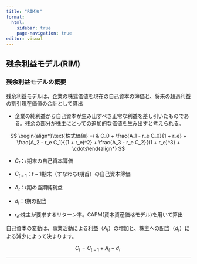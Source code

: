 ---
title: "RIM法"
format: 
  html:
    sidebar: true
    page-navigation: true
editor: visual
---

## 残余利益モデル(RIM)

### 残余利益モデルの概要

残余利益モデルは、企業の株式価値を現在の自己資本の簿価と、将来の超過利益の割引現在価値の合計として算出

-   企業の純利益から自己資本が生み出すべき正常な利益を差し引いたものである。残余の部分が株主にとっての追加的な価値を生み出すと考えられる。

$$
\begin{align*}\text{株式価値} =\ & C_0 + \frac{A_1 - r_e C_0}{1 + r_e} + \frac{A_2 - r_e C_1}{(1 + r_e)^2} + \frac{A_3 - r_e C_2}{(1 + r_e)^3} + \cdots\end{align*}
$$

-   $C_t$：$t$期末の自己資本簿価\

-   $C_{t-1}$：$t{-}1$期末（すなわち$t$期首）の自己資本簿価\

-   $A_t$：$t$期の当期純利益\

-   $d_t$：$t$期の配当

-   $r_e$:株主が要求するリターン率。CAPM(資本資産価格モデル)を用いて算出\

自己資本の変動は、事業活動による利益（$A_t$）の増加と、株主への配当（$d_t$）による減少によって決まります。

$$
C_t = C_{t-1} + A_t - d_t\
$$

------------------------------------------------------------------------
